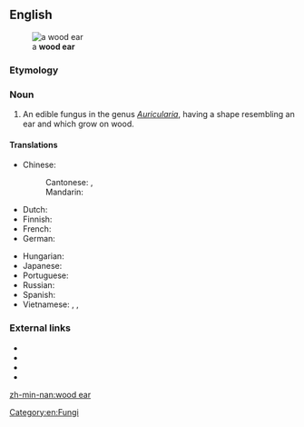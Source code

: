 ==English==
[[File:Auricularia mesenterica 3.JPG|thumb|a '''wood ear'''<br>{{taxlink|Auricularia mesenterica|species|noshow=1}}]]

===Etymology===
{{calque|wood|ear|etyl lang=zh|etyl term=木耳|etyl tr=mù'ěr|etyl t=wood + ear|lang=en}}

===Noun===
{{en-noun|-|s}}

# An edible fungus in the genus ''[[Auricularia]]'', having a shape resembling an ear and which grow on wood.

====Translations====
{{trans-top|black fungus}}
* Chinese:
*: Cantonese: {{t|yue|雲耳|sc=Hani}}, {{t|yue|云耳|tr=wan4 ji5|sc=Hani}}
*: Mandarin: {{t+|cmn|木耳|tr=mùěr|sc=Hani}}
* Dutch: {{t|nl|judasoor|n}}
* Finnish: {{t|fi|juudaksenkorva}}
* French: {{t|fr|oreille de Judas|f}}
* German: {{t+|de|Judasohr|n}}
{{trans-mid}}
* Hungarian: {{t|hu|júdásfüle}}
* Japanese: {{t|ja|木耳|tr=キクラゲ, kikurage}}
* Portuguese: {{t|pt|orelha-de-judas|f}}
* Russian: {{t|ru|иу́дино у́хо|n}}
* Spanish: {{t+|es|oreja de Judas|f}}
* Vietnamese: {{t+|vi|mộc nhĩ}}, {{t|vi|mộc nhĩ đen}}, {{t|vi|nấm mèo}}
{{trans-bottom}}

===External links===
* {{R:OneLook}}
* {{pedia|Auricularia}}
* {{specieslite|Auricularia}}
* {{comcatlite|Auricularia}}

[[Category:en:Fungi]]

[[zh-min-nan:wood ear]]